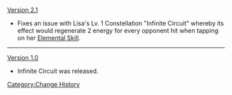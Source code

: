 [[Version 2.1]]
* Fixes an issue with Lisa's Lv. 1 Constellation "Infinite Circuit" whereby its effect would regenerate 2 energy for every opponent hit when tapping on her [[Violet Arc|Elemental Skill]].
----
[[Version 1.0]]
* Infinite Circuit was released.
<noinclude>[[Category:Change History]]</noinclude>